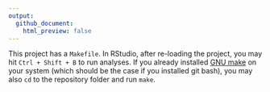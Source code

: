 ```yaml
---
output:
  github_document:
    html_preview: false
---
```


<!-- Do not edit README.md directly. It is automatically created from README.rmd -->

This project has a `Makefile`.
In RStudio, after re-loading the project, you may hit `Ctrl + Shift + B` to run analyses.
If you already installed [GNU make](https://www.gnu.org/software/make/) on your system (which should be the case if you installed git bash),
you may also `cd` to the repository folder and run `make`.